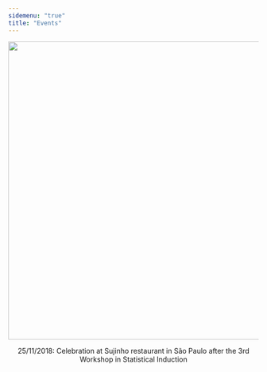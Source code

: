 ```yaml
---
sidemenu: "true"
title: "Events"
---
```


<center>
![](./figures/3_WIS_3.jpg){width=600px}

25/11/2018: Celebration at Sujinho restaurant in São Paulo after the 3rd Workshop in Statistical Induction
</center>